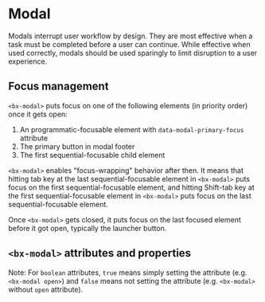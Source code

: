 
# Modal

Modals interrupt user workflow by design.
They are most effective when a task must be completed before a user can continue.
While effective when used correctly, modals should be used sparingly to limit disruption to a user experience.

<Preview withToolbar>
  <Story id="modal--default-story" height="320px" />
</Preview>

## Focus management

`<bx-modal>` puts focus on one of the following elements (in priority order) once it gets open:

1. An programmatic-focusable element with `data-modal-primary-focus` attribute
2. The primary button in modal footer
3. The first sequential-focusable child element

`<bx-modal>` enables "focus-wrapping" behavior after then.
It means that hitting tab key at the last sequential-focusable element in `<bx-modal>` puts focus on the first sequential-focusable element, and hitting Shift-tab key at the first sequential-focusable element in `<bx-modal>` puts focus on the last sequential-focusable element.

Once `<bx-modal>` gets closed, it puts focus on the last focused element before it got open, typically the launcher button.

## `<bx-modal>` attributes and properties

Note: For `boolean` attributes, `true` means simply setting the attribute (e.g. `<bx-modal open>`) and `false` means not setting the attribute (e.g. `<bx-modal>` without `open` attribute).

<Props of="bx-modal" />
